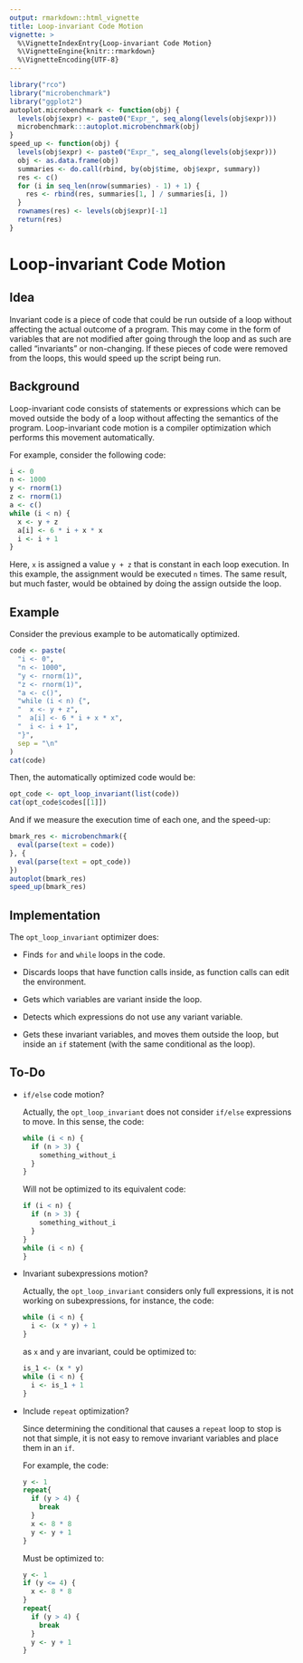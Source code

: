 ```yaml
---
output: rmarkdown::html_vignette
title: Loop-invariant Code Motion
vignette: >
  %\VignetteIndexEntry{Loop-invariant Code Motion}
  %\VignetteEngine{knitr::rmarkdown}
  %\VignetteEncoding{UTF-8}
---
```


```r
library("rco")
library("microbenchmark")
library("ggplot2")
autoplot.microbenchmark <- function(obj) {
  levels(obj$expr) <- paste0("Expr_", seq_along(levels(obj$expr)))
  microbenchmark:::autoplot.microbenchmark(obj)
}
speed_up <- function(obj) {
  levels(obj$expr) <- paste0("Expr_", seq_along(levels(obj$expr)))
  obj <- as.data.frame(obj)
  summaries <- do.call(rbind, by(obj$time, obj$expr, summary))
  res <- c()
  for (i in seq_len(nrow(summaries) - 1) + 1) {
    res <- rbind(res, summaries[1, ] / summaries[i, ])
  }
  rownames(res) <- levels(obj$expr)[-1]
  return(res)
}
```

# Loop-invariant Code Motion

## Idea

Invariant code is a piece of code that could be run outside of a loop without affecting the actual outcome of a program. This may come in the form of variables that are not modified after going through the loop and as such are called "invariants" or non-changing. If these pieces of code were removed from the loops, this would speed up the script being run.

## Background

Loop-invariant code consists of statements or expressions which can be moved outside the body of a loop without affecting the semantics of the program. Loop-invariant code motion is a compiler optimization which performs this movement automatically. 

For example, consider the following code:

```r
i <- 0
n <- 1000
y <- rnorm(1)
z <- rnorm(1)
a <- c()
while (i < n) {
  x <- y + z
  a[i] <- 6 * i + x * x
  i <- i + 1
}
```

Here, `x` is assigned a value `y + z` that is constant in each loop execution. In this example, the assignment would be executed `n` times. The same result, but much faster, would be obtained by doing the assign outside the loop.

## Example

Consider the previous example to be automatically optimized.

```r
code <- paste(
  "i <- 0",
  "n <- 1000",
  "y <- rnorm(1)",
  "z <- rnorm(1)",
  "a <- c()",
  "while (i < n) {",
  "  x <- y + z",
  "  a[i] <- 6 * i + x * x",
  "  i <- i + 1",
  "}",
  sep = "\n"
)
cat(code)
```

Then, the automatically optimized code would be:

```r
opt_code <- opt_loop_invariant(list(code))
cat(opt_code$codes[[1]])
```

And if we measure the execution time of each one, and the speed-up:

```r
bmark_res <- microbenchmark({
  eval(parse(text = code))
}, {
  eval(parse(text = opt_code))
})
autoplot(bmark_res)
speed_up(bmark_res)
```

## Implementation

The `opt_loop_invariant` optimizer does:

* Finds `for` and `while` loops in the code.

* Discards loops that have function calls inside, as function calls can edit the environment.

* Gets which variables are variant inside the loop.

* Detects which expressions do not use any variant variable.

* Gets these invariant variables, and moves them outside the loop, but inside an `if` statement (with the same conditional as the loop).

## To-Do

* `if/else` code motion?
  
  Actually, the `opt_loop_invariant` does not consider `if/else` expressions to move. In this sense, the code:
  
  ```r
  while (i < n) {
    if (n > 3) {
      something_without_i
    }
  }
  ```
  
  Will not be optimized to its equivalent code:
  
  ```r
  if (i < n) {
    if (n > 3) {
      something_without_i
    }
  }
  while (i < n) {
  }
  ```

* Invariant subexpressions motion?
  
  Actually, the `opt_loop_invariant` considers only full expressions, it is not working on subexpressions, for instance, the code:
  
  ```r
  while (i < n) {
    i <- (x * y) + 1
  }
  ```
  
  as `x` and `y` are invariant, could be optimized to:
  
  ```r
  is_1 <- (x * y)
  while (i < n) {
    i <- is_1 + 1
  }
  ```

* Include `repeat` optimization?
  
  Since determining the conditional that causes a `repeat` loop to stop is not that simple, it is not easy to remove invariant variables and place them in an `if`.
  
  For example, the code:
  
  ```r
  y <- 1
  repeat{
    if (y > 4) {
      break
    }
    x <- 8 * 8
    y <- y + 1
  }
  ```
  
  Must be optimized to:
  
  ```r
  y <- 1
  if (y <= 4) {
    x <- 8 * 8
  }
  repeat{
    if (y > 4) {
      break
    }
    y <- y + 1
  }
  ```
